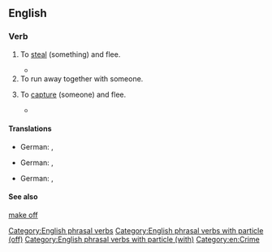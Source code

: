 ==English==

===Verb===
{{en-verb|make<,,made> off with|head=[[make off]] [[with]]}}

# {{lb|en|transitive}} To [[steal]] (something) and flee.
#* {{RQ:Haggard She|passage="Supposing now that some of them were to slip into the boat at night and cut the cable, and '''make off with''' her? That would be a pretty go, that would."}}
# To run away together with someone.
# {{lb|en|transitive}} To [[capture]] (someone) and flee.
#* {{quote-web|1=en|year=1991|author=Horward Ashman|work=The Mob Song - Beauty and the Beast|url=https://disney.fandom.com/wiki/The_Mob_Song|passage="Gaston: The Beast will '''make off with''' your children! He'll come after them in the night!"}}

====Translations====

{{trans-top|steal something and flee}}
* German: {{t+|de|sich davonmachen mit}}, {{t+|de|sich aus dem Staub machen mit}}
{{trans-mid}}
{{trans-bottom}}
{{trans-top|run away together with someone}}
* German: {{t+|de|sich davonmachen mit}}, {{t+|de|sich aus dem Staub machen mit}}
{{trans-mid}}
{{trans-bottom}}
{{trans-top|capture someone and flee}}
* German: {{t+|de|sich davonmachen mit}}, {{t+|de|sich aus dem Staub machen mit}}
{{trans-mid}}
{{trans-bottom}}

====See also====
[[make off]]

[[Category:English phrasal verbs]]
[[Category:English phrasal verbs with particle (off)]]
[[Category:English phrasal verbs with particle (with)]]
[[Category:en:Crime]]